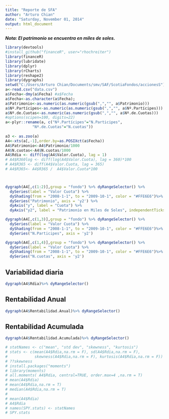 ```yaml
---
title: "Reporte de SFA"
author: "Arturo Chian"
date: "Saturday, November 01, 2014"
output: html_document
---
```


***Nota: El patrimonio se encuentra en miles de soles.***

```r
library(devtools)
#install_github("financeR", user="rhochreiter")
library(financeR)
library(lubridate)
library(dplyr)
library(rCharts)
library(reshape2)
library(dygraphs)
setwd("C:/Users/Arturo Chian/Documents/smv/SAF/ScotiaFondos/accionesS")
a<-read.csv("data.csv") 
a$Fecha<-dmy(a$Fecha) #a$Fecha
a$Fecha<-as.character(a$Fecha);
a$Patrimonio<-as.numeric(as.numeric(gsub(",","", a$Patrimonio)))
a$Nº.Partícipes<-as.numeric(as.numeric(gsub(",","", a$Nº.Partícipes)))
a$Nº.de.Cuotas<-as.numeric(as.numeric(gsub(",","", a$Nº.de.Cuotas)))
#options(scipen=100, digits=22)
a<-plyr::rename(a, c("Nº.Partícipes"="N.Participes", 
            "Nº.de.Cuotas"="N.cuotas"))
  
a3 <- as.zoo(a)
A4<-xts(a[,-1],order.by=as.POSIXct(a$Fecha))
A4$Patrimonio<-A4$Patrimonio/1000
A4$N.cuotas<-A4$N.cuotas/1000
A4$Rdia <- diff(log(A4$Valor.Cuota), lag = 1)
# A4$R360log <- diff(log(A4$Valor.Cuota), lag = 360)*100
# A4$R365 <- diff(A4$Valor.Cuota, lag = 365)
# A4$R365<- A4$R365 /  A4$Valor.Cuota*100



dygraph(A4[,c(1:2)],group = "fondo") %>% dyRangeSelector() %>% 
  dySeries(label = "Valor Cuota") %>%
  dyShading(from = "2008-1-1", to = "2009-10-1", color = "#FFE6E6")%>%
  dySeries("Patrimonio", axis = 'y2') %>%
  dyAxis("y", label = "Cuota") %>%
  dyAxis("y2", label = "Patrimonio en Miles de Soles", independentTicks = TRUE)
```

```r
dygraph(A4[,c(1,3)],group = "fondo") %>% dyRangeSelector() %>% 
  dySeries(label = "Valor Cuota") %>%
  dyShading(from = "2008-1-1", to = "2009-10-1", color = "#FFE6E6")%>%
  dySeries("N.Participes", axis = 'y2') 
```


```r
dygraph(A4[,c(1,4)],group = "fondo") %>% dyRangeSelector() %>% 
  dySeries(label = "Valor Cuota") %>%
  dyShading(from = "2008-1-1", to = "2009-10-1", color = "#FFE6E6")%>%
  dySeries("N.cuotas", axis = 'y2') 
```

## Variabilidad diaria

```r
dygraph(A4$Rdia)%>% dyRangeSelector()
```

## Rentabilidad Anual

```r
dygraph(A4$Rentabilidad.Anual)%>% dyRangeSelector()
```

## Rentabilidad Acumulada

```r
dygraph(A4$Rentabilidad.Acumulada)%>% dyRangeSelector()
```

```r
# statNames <- c("mean", "std dev", "skewness", "kurtosis")
# stats <- c(mean(A4$Rdia,na.rm = F), sd(A4$Rdia,na.rm = F),
#            skewness(A4$Rdia,na.rm = F), kurtosis(A4$Rdia,na.rm = F))
# ??skewness
# install.packages("moments")
# library(moments)
# all.moments( A4$Rdia, central=TRUE, order.max=4 ,na.rm = T)
# mean(A4$Rdia)
# mean(A4$Rdia,na.rm = T)
# median(A4$Rdia,na.rm = T)
# 
# mean(A4$Rdia)
# A4$Rdia
# names(SPY.stats) <- statNames
# SPY.stats
```

